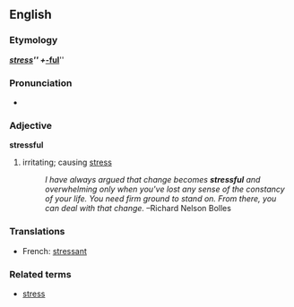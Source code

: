 == English ==
=== Etymology ===
{{E.}} '''''[[stress]]''''' + '''''[[-ful]]'''''

=== Pronunciation ===
*{{AHD|/strĕs'fəl/}}

=== Adjective ===
'''stressful'''
#irritating; causing [[stress]]
#:''I have always argued that change becomes '''stressful''' and overwhelming only when you've lost any sense of the constancy of your life. You need firm ground to stand on. From there, you can deal with that change.'' &ndash;Richard Nelson Bolles

=== Translations ===
*French: [[stressant]]

=== Related terms ===
*[[stress]]